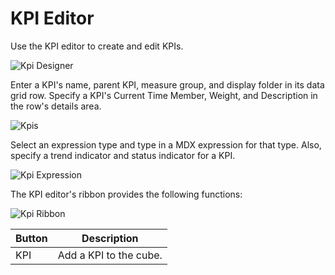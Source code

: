 # KPI Editor

Use the KPI editor to create and edit KPIs.

![Kpi Designer](/img/bimlstudio/Kpi1.png)

Enter a KPI's name, parent KPI, measure group, and display folder in its data grid row. Specify a KPI's Current Time Member, Weight, and Description in the row's details area.

![Kpis](/img/bimlstudio/Kpi2.png)

Select an expression type and type in a MDX expression for that type. Also, specify a trend indicator and status indicator for a KPI.

![Kpi Expression](/img/bimlstudio/Kpi3.png)

The KPI editor's ribbon provides the following functions:

![Kpi Ribbon](/img/bimlstudio/Kpi4.png)

Button | Description
--- | ---
KPI | Add a KPI to the cube.